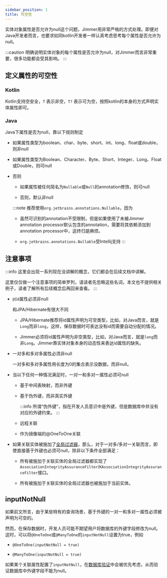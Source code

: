 ```yaml
---
sidebar_position: 1
title: 可空性
---
```


实体对象属性是否允许为null这个问题，Jimmer用非常严格的方式处理。即便对Java开发者而言，也要求如同kotlin开发者一样认真考虑思考每个属性是否允许为null。

:::caution
明确说明实体对象的每个属性是否允许为null，对Jimmer而言非常重要，很多功能都会受其影响。
:::

## 定义属性的可空性

### Kotlin
Kotlin支持空安全，`T` 表示非空，`T?` 表示可为空，按照kotlin的本身的方式声明实体属性即可。

### Java

Java下属性是否为null，靠以下规则制定

-   如果属性类型为boolean、char、byte、short、int、long、float或double，则非null

-   如果属性类型为Boolean、Character、Byte、Short、Integer、Long、Float或Double，则可null

-   否则
    
    -   如果属性被任何简名为`Nullable`或`Null`的annotation修饰，则可null

    -   否则，默认非null

    :::note
    推荐使用`org.jetbrains.annotations.Nullable`，因为

    -   虽然可识别的annotation不受限制，但是如果使用了未被Jimmer annotation processor默认包含的annotation，需要将其依赖添加到annotation processor中，这终归是麻烦。
    
    -   `org.jetbrains.annotations.Nullable`受Intellij支持
    :::

## 注意事项

:::info
这里会出现一系列现在没讲解的概念，它们都会在后续文档中讲解。

这里仅仅做一个注意事项的简单罗列，请读者先忽略这些名词，本文也不提供相关例子，读者了解所有后续概念后再回来查看。
:::

-   `@Id`属性必须非null

    和JPA/Hibernate有很大不同

    -   JPA/Hibernate推荐将id属性声明为可空类型，比如，对Java而言，就是`Long`而非`long`，这样，保存数据时可表达没有id而需要自动分配的情况。

    -   Jimmer必须将id属性声明为非空类型，比如，对Java而言，就是`long`而非`Long`。Jimmer靠实体对象本身的动态性来表达id属性的缺失。

-   一对多和多对多属性必须非null

    一对多和多对多属性用长度为0的集合表示没数据，而非null。

-   当以下任何一种情况满足时，一对一和多对一属性必须可null

    -   基于中间表映射，而非外键

    -   基于伪外键，而非真实外键

        :::info
        所谓“伪外键”，指在开发人员意识中是外键，但是数据库中并没有对应的外键约束。
        :::

    -   远程关联

    -   作为镜像端的@OneToOne关联


-   如果关联实体被施加了[全局过滤器](../../query/global-filter)，那么，对于一对多/多对一关联而言，即使直接基于外键也必须可null，除非以下条件全部满足：

    -   所有被施加于关联实体的全局过滤器都实现了`AssociationIntegrityAssuranceFilter`/`KAssociationIntegrityAssuranceFilter`接口。

    -   所有被施加于关联实体的全局过滤器也被施加于当前实体。

## inputNotNull

如果前文所言，由于某些特有的查询场景，基于外键的一对一和多对一属性必须被声明为可空的。

然而，在保存数据时，开发人员可能不期望用户将数据库的外键字段修改为null。这时，可以将`@OneToOne`或`@ManyToOne`的`inputNotNull`设置为true，例如

-   `@OneToOne(inputNotNull = true)`

-   `@ManyToOne(inputNotNull = true)`

如果某个关联属性配置了`inputNotNull`，在[数据库验证](../../configuration/database-validation)中会被优先考虑，从而验证数据库中外键字段不能为null。
